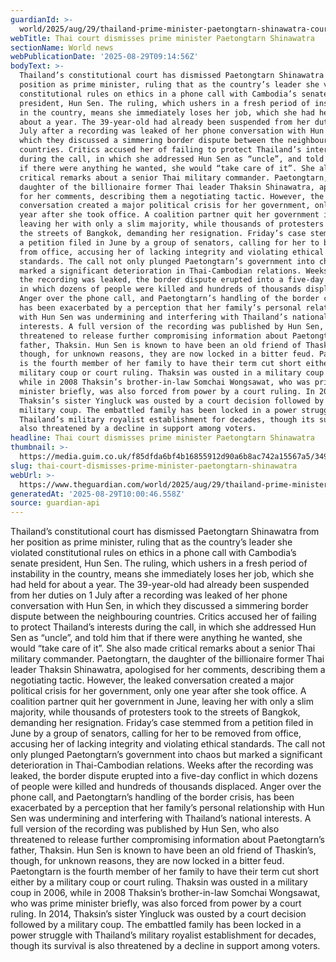 ```yaml
---
guardianId: >-
  world/2025/aug/29/thailand-prime-minister-paetongtarn-shinawatra-court-ruling-cambodia-hun-sen-phone-call
webTitle: Thai court dismisses prime minister Paetongtarn Shinawatra
sectionName: World news
webPublicationDate: '2025-08-29T09:14:56Z'
bodyText: >-
  Thailand’s constitutional court has dismissed Paetongtarn Shinawatra from her
  position as prime minister, ruling that as the country’s leader she violated
  constitutional rules on ethics in a phone call with Cambodia’s senate
  president, Hun Sen. The ruling, which ushers in a fresh period of instability
  in the country, means she immediately loses her job, which she had held for
  about a year. The 39-year-old had already been suspended from her duties on 1
  July after a recording was leaked of her phone conversation with Hun Sen, in
  which they discussed a simmering border dispute between the neighbouring
  countries. Critics accused her of failing to protect Thailand’s interests
  during the call, in which she addressed Hun Sen as “uncle”, and told him that
  if there were anything he wanted, she would “take care of it”. She also made
  critical remarks about a senior Thai military commander. Paetongtarn, the
  daughter of the billionaire former Thai leader Thaksin Shinawatra, apologised
  for her comments, describing them a negotiating tactic. However, the leaked
  conversation created a major political crisis for her government, only one
  year after she took office. A coalition partner quit her government in June,
  leaving her with only a slim majority, while thousands of protesters took to
  the streets of Bangkok, demanding her resignation. Friday’s case stemmed from
  a petition filed in June by a group of senators, calling for her to be removed
  from office, accusing her of lacking integrity and violating ethical
  standards. The call not only plunged Paetongtarn’s government into chaos but
  marked a significant deterioration in Thai-Cambodian relations. Weeks after
  the recording was leaked, the border dispute erupted into a five-day conflict
  in which dozens of people were killed and hundreds of thousands displaced.
  Anger over the phone call, and Paetongtarn’s handling of the border crisis,
  has been exacerbated by a perception that her family’s personal relationship
  with Hun Sen was undermining and interfering with Thailand’s national
  interests. A full version of the recording was published by Hun Sen, who also
  threatened to release further compromising information about Paetongtarn’s
  father, Thaksin. Hun Sen is known to have been an old friend of Thaskin’s,
  though, for unknown reasons, they are now locked in a bitter feud. Paetongtarn
  is the fourth member of her family to have their term cut short either by a
  military coup or court ruling. Thaksin was ousted in a military coup in 2006,
  while in 2008 Thaksin’s brother-in-law Somchai Wongsawat, who was prime
  minister briefly, was also forced from power by a court ruling. In 2014,
  Thaksin’s sister Yingluck was ousted by a court decision followed by a
  military coup. The embattled family has been locked in a power struggle with
  Thailand’s military royalist establishment for decades, though its survival is
  also threatened by a decline in support among voters.
headline: Thai court dismisses prime minister Paetongtarn Shinawatra
thumbnail: >-
  https://media.guim.co.uk/f85dfda6bf4b16855912d90a6b8ac742a15567a5/349_0_3309_2648/500.jpg
slug: thai-court-dismisses-prime-minister-paetongtarn-shinawatra
webUrl: >-
  https://www.theguardian.com/world/2025/aug/29/thailand-prime-minister-paetongtarn-shinawatra-court-ruling-cambodia-hun-sen-phone-call
generatedAt: '2025-08-29T10:00:46.558Z'
source: guardian-api
---
```

Thailand’s constitutional court has dismissed Paetongtarn Shinawatra from her position as prime minister, ruling that as the country’s leader she violated constitutional rules on ethics in a phone call with Cambodia’s senate president, Hun Sen. The ruling, which ushers in a fresh period of instability in the country, means she immediately loses her job, which she had held for about a year. The 39-year-old had already been suspended from her duties on 1 July after a recording was leaked of her phone conversation with Hun Sen, in which they discussed a simmering border dispute between the neighbouring countries. Critics accused her of failing to protect Thailand’s interests during the call, in which she addressed Hun Sen as “uncle”, and told him that if there were anything he wanted, she would “take care of it”. She also made critical remarks about a senior Thai military commander. Paetongtarn, the daughter of the billionaire former Thai leader Thaksin Shinawatra, apologised for her comments, describing them a negotiating tactic. However, the leaked conversation created a major political crisis for her government, only one year after she took office. A coalition partner quit her government in June, leaving her with only a slim majority, while thousands of protesters took to the streets of Bangkok, demanding her resignation. Friday’s case stemmed from a petition filed in June by a group of senators, calling for her to be removed from office, accusing her of lacking integrity and violating ethical standards. The call not only plunged Paetongtarn’s government into chaos but marked a significant deterioration in Thai-Cambodian relations. Weeks after the recording was leaked, the border dispute erupted into a five-day conflict in which dozens of people were killed and hundreds of thousands displaced. Anger over the phone call, and Paetongtarn’s handling of the border crisis, has been exacerbated by a perception that her family’s personal relationship with Hun Sen was undermining and interfering with Thailand’s national interests. A full version of the recording was published by Hun Sen, who also threatened to release further compromising information about Paetongtarn’s father, Thaksin. Hun Sen is known to have been an old friend of Thaskin’s, though, for unknown reasons, they are now locked in a bitter feud. Paetongtarn is the fourth member of her family to have their term cut short either by a military coup or court ruling. Thaksin was ousted in a military coup in 2006, while in 2008 Thaksin’s brother-in-law Somchai Wongsawat, who was prime minister briefly, was also forced from power by a court ruling. In 2014, Thaksin’s sister Yingluck was ousted by a court decision followed by a military coup. The embattled family has been locked in a power struggle with Thailand’s military royalist establishment for decades, though its survival is also threatened by a decline in support among voters.
